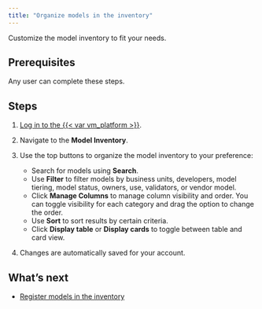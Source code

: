 ```yaml
---
title: "Organize models in the inventory"
---
```


Customize the model inventory to fit your needs.

## Prerequisites

Any user can complete these steps.

## Steps

1. [Log in to the {{< var vm_platform >}}]({{< var vm_url >}}).

2. Navigate to the **Model Inventory**.

3. Use the top buttons to organize the model inventory to your preference:
   - Search for models using **Search**. 
   - Use **Filter** to filter models by business units, developers, model tiering, model status, owners, use, validators, or vendor model.
   - Click **Manage Columns** to manage column visibility and order. You can toggle visibility for each category and drag the option to change the order.
   - Use **Sort** to sort results by certain criteria.
   - Click **Display table** or **Display cards** to toggle between table and card view.

4. Changes are automatically saved for your account.

## What's next

- [Register models in the inventory](register-models-in-model-inventory.qmd)